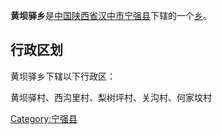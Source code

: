 {{中国乡级行政区
|行政区全称 = 黄坝驿乡
|景观照片文件名 = 
|景观照片描述 = 
|汉语拼音 =
|其他语言 = 
|其他语言名称 = 
|位置图文件名 = 
|位置图描述 = 
|自定义图片=
|上级行政区 = [[陕西省|陕西省]][[汉中市|汉中市]][[宁强县|宁强县]]
|行政区类别 = [[乡级行政区|乡]]
|行政区划代码 = 
|行政区划 = 
|村委会 = 
|居委会 = 
|建置时间 = 
|领导职位 = 
|领导名称 = 
|政府驻地 = 
|毗邻 = 
|地理坐标 = 
|总面积 = 
|总人口 = 
|户籍人口 = 
|户籍人口年份 = 
|常住人口 = 
|常住人口年份 = 
|人口密度 = 
|GDP = 
|邮政编码 = 
|电话区号 = 
|官方网站 = 
|网站名称 = 
}}
'''黄坝驿乡'''是[[中华人民共和国|中国]][[陕西省|陕西省]][[汉中市|汉中市]][[宁强县|宁强县]]下辖的一个[[乡级行政区|乡]]。

== 行政区划 ==
黄坝驿乡下辖以下行政区：

黄坝驿村、西沟里村、梨树坪村、关沟村、何家坟村

{{陕西小作品}}
{{宁强县行政区划}}

[[Category:宁强县|Category:宁强县]]